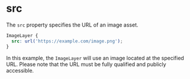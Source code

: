 # src

The `src` property specifies the URL of an image asset.

```css
ImageLayer {
  src: url('https://example.com/image.png');
}
```

In this example, the `ImageLayer` will use an image located at the specified URL. Please note that the URL must be fully
qualified and publicly accessible.

